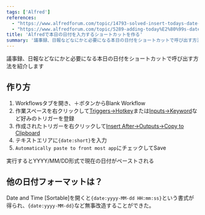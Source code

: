 ```yaml
---
tags: ['Alfred']
references:
  - "https://www.alfredforum.com/topic/14793-solved-insert-todays-date-shortcut/"
  - "https://www.alfredforum.com/topic/5289-adding-today%E2%80%99s-date/"
title: 'Alfredで本日の日付を入力するショートカットを作る'
summary: '議事録、日報などなにかと必要になる本日の日付をショートカットで呼び出す方法を紹介します'
---
```



議事録、日報などなにかと必要になる本日の日付をショートカットで呼び出す方法を紹介します

## 作り方

1. Workflowsタブを開き、＋ボタンからBlank Workflow
1. 作業スペースを右クリックして[Triggers→Hotkey](https://www.alfredapp.com/help/workflows/triggers/hotkey/)または[Inputs→Keyword](https://www.alfredapp.com/help/workflows/inputs/keyword/)など好みのトリガーを登録
1. 作成されたトリガーを右クリックして[Insert After→Outputs→Copy to Clipboard](https://www.alfredapp.com/help/workflows/outputs/copy-to-clipboard/)
1. テキストエリアに`{date:short}`を入力
1. `Automatically paste to front most app`にチェックしてSave

実行するとYYYY/MM/DD形式で現在の日付がペーストされる

## 他の日付フォーマットは？

Date and Time \[Sortable\]を開くと`{date:yyyy-MM-dd HH:mm:ss}`という書式が得られ、`{date:yyyy-MM-dd}`など無事改造することができた。
